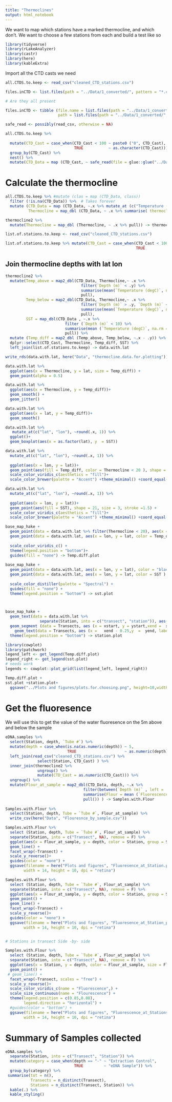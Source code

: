 ```yaml
---
title: "Thermoclines"
output: html_notebook
---
```


We want to map  which stations have a marked thermocline, and which don't. We want to choose a few stations from each and build a test like so



```r
library(tidyverse)
library(rLakeAnalyzer)
library(castr)
library(here)
library(kableExtra)
```


Import all the CTD casts we need

```r

all.CTDS.to.keep <- read_csv("cleaned_CTD_stations.csv")

files.inCTD <- list.files(path = "../Data/1_converted/", pattern = "*.csv")

# Are they all present

files.inCTD <- tibble (file.name = list.files(path = "../Data/1_converted/", pattern = "*.csv"),
                       path = list.files(path = "../Data/1_converted/", pattern = "*.csv", full.names = T))

safe_read <- possibly(read_csv, otherwise = NA)

all.CTDS.to.keep %>% 
  
  mutate(CTD_Cast = case_when(CTD_Cast < 100 ~ paste0 ("0", CTD_Cast),
                              TRUE           ~ as.character(CTD_Cast))) %>% 
  group_by(CTD_Cast) %>% 
  nest() %>%
  mutate(CTD_Data = map (CTD_Cast, ~ safe_read(file = glue::glue("../Data/1_converted/", .x, ".csv")))) -> all.CTDS.to.keep


```

# Calculate the thermocline

```r
 

all.CTDS.to.keep %>% #mutate (clas = map (CTD_Data, class))
  filter (!is.na(CTD_Data)) %>%  # Takes forever
  mutate (CTD_Data = map (CTD_Data, ~.x %>% mutate_at (c("Temperature (degC)", "Salinity (psu)", "Oxygen (ml_per_l)", "Fluorescence (ug_per_l)"), .funs = despike)),
          Thermocline = map_dbl (CTD_Data, ~ .x %>% summarise( thermocline = clined(`Temperature (degC)`, `Depth (m)`)) %>% pull)) -> thermocline2

thermocline2 %>% 
  mutate(Thermocline = map_dbl (Thermocline, ~ .x %>% pull)) -> thermocline2

list.of.stations.to.keep <- read_csv("cleaned_CTD_stations.csv")

list.of.stations.to.keep %>% mutate(CTD_Cast = case_when(CTD_Cast < 100 ~ paste0("0",CTD_Cast),
                                                         TRUE           ~ as.character(CTD_Cast))) -> list.of.stations.to.keep
```

## Join thermocline depths with lat lon

```r
thermocline2 %>% 
  mutate(Temp_above = map2_dbl(CTD_Data, Thermocline,~ .x %>%
                                 filter(`Depth (m)` < .y) %>%
                                 summarise(mean(`Temperature (degC)`, na.rm = T)) %>%
                                 pull),
         Temp_below = map2_dbl(CTD_Data, Thermocline,~ .x %>%
                                 filter(`Depth (m)` > .y, `Depth (m)` < .y + 20) %>% 
                                 summarise(mean(`Temperature (degC)`, na.rm = T)) %>% 
                                 pull),
         SST = map_dbl(CTD_Data , ~.x %>% 
                          filter (`Depth (m)` < 10) %>% 
                          summarise(mean (`Temperature (degC)`, na.rm = T)) %>% 
                          pull)) %>% 
  mutate (Temp_diff = map2_dbl (Temp_above, Temp_below, ~.x - .y)) %>% 
  dplyr::select(CTD_Cast, Thermocline, Temp_diff, SST) %>% 
  left_join(list.of.stations.to.keep) -> data.with.lat

write_rds(data.with.lat, here("Data", "thermocline.data.for.plotting"))
```

```r
data.with.lat %>% 
  ggplot(aes(x = Thermocline, y = lat, size = Temp_diff)) +
  geom_point(alpha = 0.5)

data.with.lat %>% 
  ggplot(aes(x = Thermocline, y = Temp_diff))+
  geom_smooth() +
  geom_jitter()

data.with.lat %>% 
  ggplot(aes(x = lat, y = Temp_diff))+
  geom_smooth()

data.with.lat %>% 
   mutate_at(c("lat", "lon"), ~round(.x, 1)) %>% 
  ggplot()+
  geom_boxplot(aes(x = as.factor(lat), y  = SST))

data.with.lat %>% 
  mutate_at(c("lat", "lon"), ~round(.x, 1)) %>% 
  
  ggplot(aes(x = lon, y = lat))+
  geom_point(aes(fill = Temp_diff, color = Thermocline < 20 ), shape = 21, size = 3, stroke =1.5) +
  scale_color_viridis_c(aesthetics = "fill")+
  scale_color_brewer(palette = "Accent") +theme_minimal() +coord_equal()

data.with.lat %>% 
  mutate_at(c("lat", "lon"), ~round(.x, 1)) %>% 
  
  ggplot(aes(x = lon, y = lat))+
  geom_point(aes(fill = SST), shape = 21, size = 3, stroke =1.5) +
  scale_color_viridis_c(aesthetics = "fill")+
  scale_color_brewer(palette = "Accent") +theme_minimal() +coord_equal()

base_map_hake +
  geom_point(data = data.with.lat %>% filter(Thermocline < 20), aes(x = lon, y = lat ), size = 4, color = "red")+
  geom_point(data = data.with.lat, aes(x = lon, y = lat, color = Temp_diff ) ,size = 2.5) +
  
  scale_color_viridis_c() + 
  theme(legend.position = "bottom")+
  guides(fill = "none") -> Temp.diff.plot
  
base_map_hake +
  geom_point(data = data.with.lat, aes(x = lon, y = lat), color = "black", size = 3) +
  geom_point(data = data.with.lat, aes(x = lon, y = lat, color = SST ) ,size = 2.5) +
  
  scale_color_distiller(palette = "Spectral") +
  guides(fill = "none") + 
  theme(legend.position = "bottom") -> sst.plot



base_map_hake +
  geom_text(data = data.with.lat %>% 
               separate(Station, into = c("transect", "station")), aes(x = lon, y = lat, label = station ) ,size = 2.5, fontface = "bold") +
  geom_segment (data = Transects, aes (x = xstart, y = ystart,xend =  xend,yend =  yend, group = Transect)) +
    geom_text(data = Transects, aes (x =   xend - 0.25,y  =  yend, label = Transect), color = "yellow", fontface = "bold")+ 
  theme(legend.position = "bottom") -> station.plot

library(cowplot)
library(patchwork)
legend_left <- get_legend(Temp.diff.plot)
legend_right <- get_legend(sst.plot)
# needs work
legends <- cowplot::plot_grid(list(legend_left, legend_right))

Temp.diff.plot +
sst.plot +station.plot+
  ggsave("../Plots and figures/plots.for.choosing.png", height=10,width = 10, dpi = 300 )

```


# Get the fluoresence

We will use this to get the value of the water fluoresence on the 5m above and below the sample

```r

eDNA.samples %>% 
  select(Station, depth, `Tube #`) %>% 
  mutate(depth = case_when(is.na(as.numeric(depth)) ~ 5,
                           TRUE                     ~ as.numeric(depth) ))%>% 
  left_join(read_csv("cleaned_CTD_stations.csv") %>%
              select(Station, CTD_Cast) ) %>% 
  inner_join(thermocline2 %>% 
              ungroup() %>% 
              mutate(CTD_Cast = as.numeric(CTD_Cast))) %>% 
  ungroup() %>% 
  mutate(Flour_at_sample = map2_dbl(CTD_Data, depth, ~.x %>% 
                                  filter(between(`Depth (m)` , left =  .y -2.5, right = .y + 2.5 )) %>% 
                                  summarise(Flour = mean (`Fluorescence (ug_per_l)`, na.rm = T) ) %>% 
                                  pull()) ) -> Samples.with.Flour
  
Samples.with.Flour %>% 
  select(Station, depth, Tube = `Tube #`, Flour_at_sample) %>% 
  write_csv(here("Data", "Flouresnce_by_sample.csv"))

Samples.with.Flour %>% 
  select (Station, depth, Tube = `Tube #`, Flour_at_sample) %>% 
  separate(Station, into = c("Transect", NA), remove = F) %>% 
  ggplot(aes(x = Flour_at_sample, y = depth, color = Station, group = Station)) +
  geom_line() +
  facet_wrap(~Transect) +
  scale_y_reverse()+
  guides(color = "none") +
  ggsave(filename = here("Plots and figures", "Fluoresence_at_Station.png"),
        width = 14, height = 10, dpi = "retina")

Samples.with.Flour %>% 
  select (Station, depth, Tube = `Tube #`, Flour_at_sample) %>% 
  separate(Station, into = c("Transect", NA), remove = F) %>% 
  ggplot(aes(x = Flour_at_sample, y = depth, color = Station, group = Station)) +
  geom_point() +
  geom_line() +
  facet_wrap(~Transect) +
  scale_y_reverse()+
  guides(color = "none") +
  ggsave(filename = here("Plots and figures", "Fluoresence_at_Station_points_lines.png"),
        width = 14, height = 10, dpi = "retina")


# Stations in transect Side -by- side

Samples.with.Flour %>% 
  select (Station, depth, Tube = `Tube #`, Flour_at_sample) %>% 
  separate(Station, into = c("Transect", NA), remove = F) %>% 
  ggplot(aes(x = Station, y = depth, color = Flour_at_sample, size = Flour_at_sample)) +
  geom_point() +
 # geom_line() +
  facet_wrap(~Transect, scales = "free") +
  scale_y_reverse()+
  scale_color_viridis_c(name = "Fluorescence",) +
  scale_size_continuous(name = "Flourescence") +
  theme(legend.position = c(0.85,0.08),
        legend.direction = "horizontal") +
  #guides(color = "bottom") +
  ggsave(filename = here("Plots and figures", "Fluorescence_at_Stations.png"),
        width = 14, height = 10, dpi = "retina")

```


# Summary of Samples collected
```r
eDNA.samples %>% 
  separate(Station, into = c("Transect", "Station")) %>% 
  mutate(category = case_when(depth == "-" ~ "Extraction Control",
                              TRUE         ~ "eDNA Sample")) %>% 
  group_by(category) %>% 
 summarise(tot = n(),
           Transects = n_distinct(Transect),
           Stations = n_distinct(Transect, Station)) %>% 
  kable(.) %>% 
  kable_styling()

```


